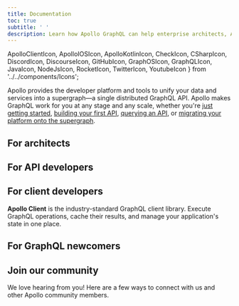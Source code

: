 ```yaml
---
title: Documentation
toc: true
subtitle: ' '
description: Learn how Apollo GraphQL can help enterprise architects, API implementers, and client developers build, deploy, and manage a supergraph of unified microservices, data sources, and applications.
---
```


  ApolloClientIcon,
  ApolloIOSIcon,
  ApolloKotlinIcon,
  CheckIcon,
  CSharpIcon,
  DiscordIcon,
  DiscourseIcon,
  GitHubIcon,
  GraphOSIcon,
  GraphQLIcon,
  JavaIcon,
  NodeJsIcon,
  RocketIcon,
  TwitterIcon,
  YoutubeIcon
} from '../../components/Icons';

Apollo provides the developer platform and tools to unify your data and services into a supergraph—a single distributed GraphQL API.
Apollo makes GraphQL work for you at any stage and any scale, whether you're [just getting started](#for-graphql-newcomers), [building your first API](#for-api-developers), [querying an API](#for-client-developers), or [migrating your platform onto the supergraph](#for-architects).

## For architects

<GradientCard
  icon={GraphOSIcon}
  title="Build a supergraph"
  description="Use Apollo GraphOS to define, build, connect, and observe all of your data services together in a supergraph."
  path="/graphos"
  cta="Learn about GraphOS"
/>
<DocsetGrid>
  <Docset
    icon={RocketIcon}
    title="Deploy reference architecture"
    description="Set up an enterprise GraphOS deployment by following Apollo's reference architecture."
    path="/graphos/enterprise/reference-architecture"
    cta="Explore reference architecture"
  />
  <Docset
    icon={CheckIcon}
    title="Adopt best practices"
    description="Assess your graph with the Supergraph Architecture Framework (SAF) and get tailored recommendations to improve it."
    path="/graphos/enterprise/supergraph-architecture-framework"
    cta="Learn about SAF"
  />
</DocsetGrid>

## For API developers

<Docset
  icon={NodeJsIcon}
  title="Build a GraphQL server in Node.js"
  description="Build a production-ready API that handles multiple datasources with Apollo Server."
  path="/apollo-server"
  cta="Explore Apollo Server docs"
/>
<DocsetGrid>
  <Docset
    icon={JavaIcon}
    title="Build a GraphQL server in Java"
    description="Explore a tutorial on implementing a GraphQL API with Java and DGS."
    path="https://www.apollographql.com/tutorials/intro-dgs"
    cta="Begin tutorial"
  />
  <Docset
    icon={CSharpIcon}
    title="Build a GraphQL server in C#"
    description="Explore a tutorial on implementing a GraphQL API with .NET (C#) and Hot Chocolate."
    path="https://www.apollographql.com/tutorials/intro-hotchocolate"
    cta="Begin tutorial"
  />
</DocsetGrid>

## For client developers

**Apollo Client** is the industry-standard GraphQL client library. Execute GraphQL operations, cache their results, and manage your application's state in one place.

<Docset icon={ApolloClientIcon} title="React / JS" path="/react" />
<DocsetGrid>
  <Docset icon={ApolloIOSIcon} title="iOS" path="/ios" />
  <Docset icon={ApolloKotlinIcon} title="Kotlin" path="/kotlin" />
</DocsetGrid>

## For GraphQL newcomers

<GradientCard
  icon={GraphQLIcon}
  title="Improve developer velocity"
  description="Understand how GraphQL and Apollo help enhance developer experience and ship features faster."
  path="/intro/benefits"
  cta="Learn about GraphQL"
/>

## Join our community

We love hearing from you! Here are a few ways to connect with us and other Apollo community members.

<VStack pt="4" spacing="4" textAlign="center" maxW="md" mx="auto">

<ButtonGroup variant="ghost">
  <CommunityButton
    aria-label="Community GitHub"
    href="https://github.com/apollographql"
    icon={GitHubIcon}
  />
  <CommunityButton
    aria-label="Community YouTube"
    href="https://youtube.com/apollographql"
    icon={YoutubeIcon}
  />
  <CommunityButton
    aria-label="Community Forums"
    href="https://community.apollographql.com"
    icon={DiscourseIcon}
  />
  <CommunityButton
    aria-label="Community Discord"
    href="https://discord.gg/yFZJH2QYrK"
    icon={DiscordIcon}
  />
  <CommunityButton
    aria-label="Community Twitter"
    href="https://twitter.com/apollographql"
    icon={TwitterIcon}
  />
</ButtonGroup>

</VStack>
